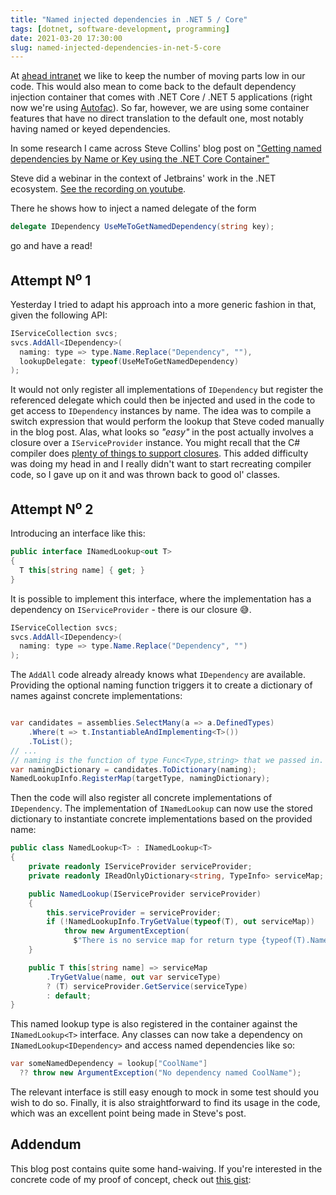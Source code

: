 ```yaml
---
title: "Named injected dependencies in .NET 5 / Core"
tags: [dotnet, software-development, programming]
date: 2021-03-20 17:30:00
slug: named-injected-dependencies-in-net-5-core
---
```


At [ahead intranet] we like to keep the number of moving parts low in our code. This would also mean to come back to the default dependency injection container that comes with .NET Core / .NET 5 applications (right now we're using [Autofac]). So far, however, we are using some container features that have no direct translation to the default one, most notably having named or keyed dependencies.

In some research I came across Steve Collins' blog post on ["Getting named dependencies by Name or Key using the .NET Core Container"][1]

<Info>

Steve did a webinar in the context of Jetbrains' work in the .NET ecosystem. [See the recording on youtube][recording].

</Info>

There he shows how to inject a named delegate of the form

```csharp
delegate IDependency UseMeToGetNamedDependency(string key);
```

go and have a read!

## Attempt N<sup>o</sup> 1

Yesterday I tried to adapt his approach into a more generic fashion in that, given the following API:

```csharp
IServiceCollection svcs;
svcs.AddAll<IDependency>(
  naming: type => type.Name.Replace("Dependency", ""), 
  lookupDelegate: typeof(UseMeToGetNamedDependency)
);
```

It would not only register all implementations of `IDependency` but register the referenced delegate which could then be injected and used in the code to get access to `IDependency` instances by name. The idea was to compile a switch expression that would perform the lookup that Steve coded manually in the blog post. Alas, what looks so _"easy"_ in the post actually involves a closure over a `IServiceProvider` instance. You might recall that the C# compiler does [plenty of things to support closures][eric]. This added difficulty was doing my head in and I really didn't want to start recreating compiler code, so I gave up on it and was thrown back to good ol' classes.

## Attempt N<sup>o</sup> 2

Introducing an interface like this:

```csharp
public interface INamedLookup<out T>
{
  T this[string name] { get; }
}
```

It is possible to implement this interface, where the implementation has a dependency on `IServiceProvider` - there is our closure 😅.

```csharp
IServiceCollection svcs;
svcs.AddAll<IDependency>(
  naming: type => type.Name.Replace("Dependency", "")
);
```

The `AddAll` code already already knows what `IDependency` are available. Providing the optional naming function triggers it to create a dictionary of names against concrete implementations:

```csharp

var candidates = assemblies.SelectMany(a => a.DefinedTypes)
    .Where(t => t.InstantiableAndImplementing<T>())
    .ToList();
// ...
// naming is the function of type Func<Type,string> that we passed in.
var namingDictionary = candidates.ToDictionary(naming);
NamedLookupInfo.RegisterMap(targetType, namingDictionary);
```
Then the code will also register all concrete implementations of `IDependency`. The implementation of `INamedLookup` can now use the stored dictionary to instantiate concrete implementations based on the provided name:

```csharp
public class NamedLookup<T> : INamedLookup<T>
{
    private readonly IServiceProvider serviceProvider;
    private readonly IReadOnlyDictionary<string, TypeInfo> serviceMap;

    public NamedLookup(IServiceProvider serviceProvider)
    {
        this.serviceProvider = serviceProvider;
        if (!NamedLookupInfo.TryGetValue(typeof(T), out serviceMap))
            throw new ArgumentException(
              $"There is no service map for return type {typeof(T).Name} registered");
    }

    public T this[string name] => serviceMap
        .TryGetValue(name, out var serviceType)
        ? (T) serviceProvider.GetService(serviceType)
        : default;
}
```

This named lookup type is also registered in the container against the `INamedLookup<T>` interface.
Any classes can now take a dependency on `INamedLookup<IDependency>` and access named dependencies like so:

```csharp
var someNamedDependency = lookup["CoolName"] 
  ?? throw new ArgumentException("No dependency named CoolName");
```

The relevant interface is still easy enough to mock in some test should you wish to do so. Finally, it is also straightforward to find its usage in the code, which was an excellent point being made in Steve's post. 

## Addendum

This blog post contains quite some hand-waiving. If you're interested in the concrete code of my proof of concept, check out [this gist][gist]:

<Gist id="a4ee6064cec34adbf08632796fd75904" />

[1]: https://stevetalkscode.co.uk/named-dependencies-part-2
[eric]: https://stackoverflow.com/a/14586368/51428
[ahead intranet]: https://aheadintranet.com
[Autofac]: https://autofac.org/
[recording]: https://www.youtube.com/watch?v=0x2KW-dJDQU
[gist]: https://gist.github.com/flq/a4ee6064cec34adbf08632796fd75904